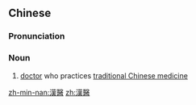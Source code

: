 {{also|汉医}}
==Chinese==
{{zh-forms|s=汉医}}

===Pronunciation===
{{zh-pron
|m=hànyī
|c=hon3 ji1
|h=pfs=hon-yî
|mn=tw:hàn-i
|cat=n
}}

===Noun===
{{zh-noun}}

# {{lb|zh|chiefly|Taiwan|_|Hakka|Min Nan}} [[doctor]] who practices [[traditional Chinese medicine]]

[[zh-min-nan:漢醫]]
[[zh:漢醫]]